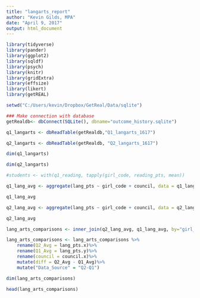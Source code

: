 ```yaml
---
title: "langarts_report"
author: "Kevin Gilds, MPA"
date: "April 9, 2017"
output: html_document
---
```



```r
library(tidyverse)
library(pander)
library(ggplot2)
library(sqldf)
library(psych)
library(knitr)
library(gridExtra)
library(effsize)
library(likert)
library(getREAL)

```


```r
setwd("C:/Users/kevin/Dropbox/GetReal/Data/sqlite")

### Make connection with database
getRealdb<- dbConnect(SQLite(), dbname="outcome_history.sqlite")

q1_langarts <- dbReadTable(getRealdb,"Q1_langarts_1617")

q2_langarts <- dbReadTable(getRealdb, "Q2_langarts_1617")

dim(q1_langarts)

dim(q2_langarts)

```



```r

#students <- with(q1_reading, tapply(girl_code, reading_pts, mean))

q1_lang_avg <- aggregate(lang_pts ~ girl_code + council, data = q1_langarts, mean)

q1_lang_avg

q2_lang_avg <- aggregate(lang_pts ~ girl_code + council, data = q2_langarts, mean)

q2_lang_avg

```

```r
lang_arts_comparisons <- inner_join(q2_lang_avg, q1_lang_avg, by="girl_code")

lang_arts_comparisons <- lang_arts_comparisons %>%
    rename(Q2_Avg = lang_pts.x)%>%
    rename(Q1_Avg = lang_pts.y)%>%
    rename(council = council.x)%>%
    mutate(diff = Q2_Avg - Q1_Avg)%>%
    mutate("Data_Source" = "Q2-Q1")

dim(lang_arts_comparisons)

head(lang_arts_comparisons)

```




